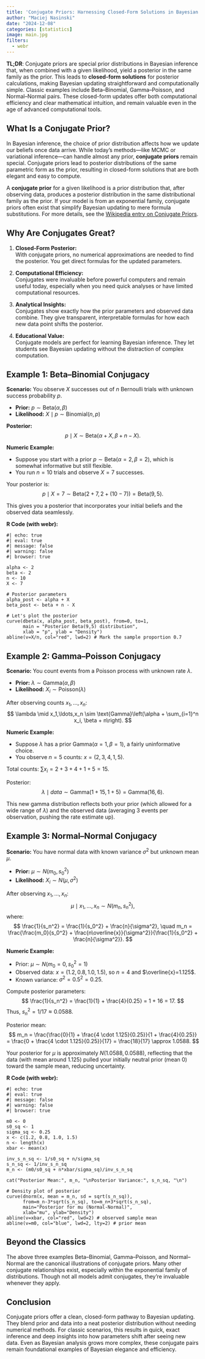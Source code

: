 ```yaml
---
title: 'Conjugate Priors: Harnessing Closed-Form Solutions in Bayesian Inference'  
author: "Maciej Nasinski"  
date: "2024-12-08"  
categories: [statistics]  
image: main.jpg
filters:
  - webr
---
```


**TL;DR**: Conjugate priors are special prior distributions in Bayesian inference that, when combined with a given likelihood, yield a posterior in the same family as the prior. This leads to **closed-form solutions** for posterior calculations, making Bayesian updating straightforward and computationally simple. Classic examples include Beta–Binomial, Gamma–Poisson, and Normal–Normal pairs. These closed-form updates offer both computational efficiency and clear mathematical intuition, and remain valuable even in the age of advanced computational tools.

## What Is a Conjugate Prior?

In Bayesian inference, the choice of prior distribution affects how we update our beliefs once data arrive. While today’s methods—like MCMC or variational inference—can handle almost any prior, **conjugate priors** remain special. Conjugate priors lead to posterior distributions of the same parametric form as the prior, resulting in closed-form solutions that are both elegant and easy to compute.

A **conjugate prior** for a given likelihood is a prior distribution that, after observing data, produces a posterior distribution in the same distributional family as the prior. If your model is from an exponential family, conjugate priors often exist that simplify Bayesian updating to mere formula substitutions. For more details, see the [Wikipedia entry on Conjugate Priors](https://en.wikipedia.org/wiki/Conjugate_prior).

## Why Are Conjugates Great?

1. **Closed-Form Posterior:**  
   With conjugate priors, no numerical approximations are needed to find the posterior. You get direct formulas for the updated parameters.

2. **Computational Efficiency:**  
   Conjugates were invaluable before powerful computers and remain useful today, especially when you need quick analyses or have limited computational resources.

3. **Analytical Insights:**  
   Conjugates show exactly how the prior parameters and observed data combine. They give transparent, interpretable formulas for how each new data point shifts the posterior.

4. **Educational Value:**  
   Conjugate models are perfect for learning Bayesian inference. They let students see Bayesian updating without the distraction of complex computation.

## Example 1: Beta–Binomial Conjugacy

**Scenario:** You observe $X$ successes out of $n$ Bernoulli trials with unknown success probability $p$.

- **Prior:** $p \sim \text{Beta}(\alpha, \beta)$
- **Likelihood:** $X \mid p \sim \text{Binomial}(n, p)$

**Posterior:**
$$
p \mid X \sim \text{Beta}(\alpha + X, \beta + n - X).
$$

**Numeric Example:**

- Suppose you start with a prior $p \sim \text{Beta}(\alpha=2, \beta=2)$, which is somewhat informative but still flexible.
- You run $n=10$ trials and observe $X=7$ successes.

Your posterior is:
$$
p \mid X=7 \sim \text{Beta}(2+7, 2+(10-7)) = \text{Beta}(9, 5).
$$

This gives you a posterior that incorporates your initial beliefs and the observed data seamlessly.

**R Code (with webr):**

```webr-r
#| echo: true
#| eval: true
#| message: false
#| warning: false
#| browser: true

alpha <- 2
beta <- 2
n <- 10
X <- 7

# Posterior parameters
alpha_post <- alpha + X
beta_post <- beta + n - X

# Let's plot the posterior
curve(dbeta(x, alpha_post, beta_post), from=0, to=1,
      main = "Posterior Beta(9,5) distribution",
      xlab = "p", ylab = "Density")
abline(v=X/n, col="red", lwd=2) # Mark the sample proportion 0.7
```

## Example 2: Gamma–Poisson Conjugacy

**Scenario:** You count events from a Poisson process with unknown rate $\lambda$.

- **Prior:** $\lambda \sim \text{Gamma}(\alpha, \beta)$
- **Likelihood:** $X_i \sim \text{Poisson}(\lambda)$

After observing counts $x_1, \ldots, x_n$:
$$
\lambda \mid x_1,\ldots,x_n \sim \text{Gamma}\left(\alpha + \sum_{i=1}^n x_i, \beta + n\right).
$$

**Numeric Example:**

- Suppose $\lambda$ has a prior $\text{Gamma}(\alpha=1, \beta=1)$, a fairly uninformative choice.
- You observe $n=5$ counts: $x = (2,3,4,1,5)$.

Total counts: $\sum x_i = 2+3+4+1+5 = 15$.

Posterior:
$$
\lambda \mid data \sim \text{Gamma}(1+15, 1+5) = \text{Gamma}(16,6).
$$

This new gamma distribution reflects both your prior (which allowed for a wide range of $\lambda$) and the observed data (averaging 3 events per observation, pushing the rate estimate up).

## Example 3: Normal–Normal Conjugacy

**Scenario:** You have normal data with known variance $\sigma^2$ but unknown mean $\mu$.

- **Prior:** $\mu \sim N(m_0, s_0^2)$
- **Likelihood:** $X_i \sim N(\mu, \sigma^2)$

After observing $x_1,\ldots,x_n$:
$$
\mu \mid x_1,\ldots,x_n \sim N(m_n, s_n^2),
$$
where:
$$
\frac{1}{s_n^2} = \frac{1}{s_0^2} + \frac{n}{\sigma^2}, \quad
m_n = \frac{\frac{m_0}{s_0^2} + \frac{n\overline{x}}{\sigma^2}}{\frac{1}{s_0^2} + \frac{n}{\sigma^2}}.
$$

**Numeric Example:**

- Prior: $\mu \sim N(m_0=0, s_0^2=1)$
- Observed data: $x = (1.2, 0.8, 1.0, 1.5)$, so $n=4$ and $\overline{x}=1.125$.
- Known variance: $\sigma^2 = 0.5^2 = 0.25$.

Compute posterior parameters:
$$
\frac{1}{s_n^2} = \frac{1}{1} + \frac{4}{0.25} = 1 + 16 = 17.
$$
Thus, $s_n^2 = 1/17 \approx 0.0588.$

Posterior mean:
$$
m_n = \frac{\frac{0}{1} + \frac{4 \cdot 1.125}{0.25}}{1 + \frac{4}{0.25}} = \frac{0 + \frac{4 \cdot 1.125}{0.25}}{17} = \frac{18}{17} \approx 1.0588.
$$

Your posterior for $\mu$ is approximately $N(1.0588, 0.0588)$, reflecting that the data (with mean around 1.125) pulled your initially neutral prior (mean 0) toward the sample mean, reducing uncertainty.

**R Code (with webr):**

```webr-r
#| echo: true
#| eval: true
#| message: false
#| warning: false
#| browser: true

m0 <- 0
s0_sq <- 1
sigma_sq <- 0.25
x <- c(1.2, 0.8, 1.0, 1.5)
n <- length(x)
xbar <- mean(x)

inv_s_n_sq <- 1/s0_sq + n/sigma_sq
s_n_sq <- 1/inv_s_n_sq
m_n <- (m0/s0_sq + n*xbar/sigma_sq)/inv_s_n_sq

cat("Posterior Mean:", m_n, "\nPosterior Variance:", s_n_sq, "\n")

# Density plot of posterior
curve(dnorm(x, mean = m_n, sd = sqrt(s_n_sq)), 
      from=m_n-3*sqrt(s_n_sq), to=m_n+3*sqrt(s_n_sq),
      main="Posterior for mu (Normal-Normal)",
      xlab="mu", ylab="Density")
abline(v=xbar, col="red", lwd=2) # observed sample mean
abline(v=m0, col="blue", lwd=2, lty=2) # prior mean
```

## Beyond the Classics

The above three examples Beta–Binomial, Gamma–Poisson, and Normal–Normal are the canonical illustrations of conjugate priors. Many other conjugate relationships exist, especially within the exponential family of distributions. Though not all models admit conjugates, they’re invaluable whenever they apply.

## Conclusion

Conjugate priors offer a clean, closed-form pathway to Bayesian updating. They blend prior and data into a neat posterior distribution without needing numerical methods. For classic scenarios, this results in quick, exact inference and deep insights into how parameters shift after seeing new data. Even as Bayesian analysis grows more complex, these conjugate pairs remain foundational examples of Bayesian elegance and efficiency.